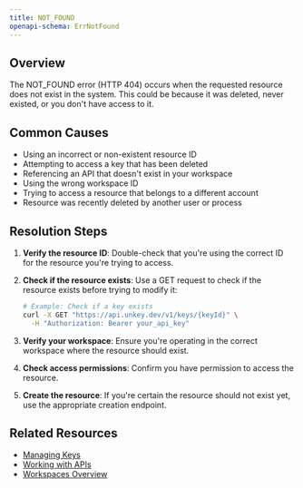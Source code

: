 ```yaml
---
title: NOT_FOUND
openapi-schema: ErrNotFound
---
```


## Overview
The NOT_FOUND error (HTTP 404) occurs when the requested resource does not exist in the system. This could be because it was deleted, never existed, or you don't have access to it.

## Common Causes
- Using an incorrect or non-existent resource ID
- Attempting to access a key that has been deleted
- Referencing an API that doesn't exist in your workspace
- Using the wrong workspace ID
- Trying to access a resource that belongs to a different account
- Resource was recently deleted by another user or process

## Resolution Steps
1. **Verify the resource ID**: Double-check that you're using the correct ID for the resource you're trying to access.

2. **Check if the resource exists**: Use a GET request to check if the resource exists before trying to modify it:
   ```bash
   # Example: Check if a key exists
   curl -X GET "https://api.unkey.dev/v1/keys/{keyId}" \
     -H "Authorization: Bearer your_api_key"
   ```

3. **Verify your workspace**: Ensure you're operating in the correct workspace where the resource should exist.

4. **Check access permissions**: Confirm you have permission to access the resource.

5. **Create the resource**: If you're certain the resource should not exist yet, use the appropriate creation endpoint.

## Related Resources
- [Managing Keys](/api-reference/keys/get)
- [Working with APIs](/api-reference/apis/get)
- [Workspaces Overview](/workspaces/overview)
